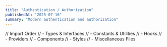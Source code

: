 ```yaml
---
title: "Authentication / Authorization"
publishedAt: "2025-07-16"
summary: "Modern authentication and authorization"
---
```


// Import Order
// - Types & Interfaces
// - Constants & Utilities
// - Hooks
// - Providers
// - Components
// - Styles
// - Miscellaneous Files
